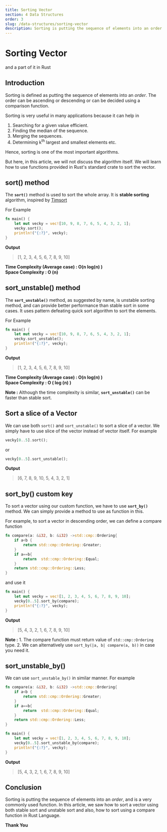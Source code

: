 ```yaml
---
title: Sorting Vector
section: 4 Data Structures
order: 3
slug: /data-structures/sorting-vector
description: Sorting is putting the sequence of elements into an order. In this article, we will see how to sort a vector using both stable sort and unstable sort and also, how to sort using a compare function in Rust Language.
---
```


# Sorting Vector
and a part of it in Rust

## Introduction

Sorting is defined as putting the sequence of elements into an *order*. The order can be ascending or descending or can be decided using a comparison function.

Sorting is very useful in many applications because it can help in

1. Searching for a given value efficient.
2. Finding the median of the sequence.
3. Merging the sequences.
4. Determining k<sup>th</sup> largest and smallest elements
etc.

Hence, sorting is one of the most important algorithms.

But here, in this article, we will not discuss the algorithm itself. We will learn how to use functions provided in Rust's standard crate to sort the vector.

## sort() method

The **`sort()`** method is used to sort the whole array. It is **stable sorting** algorithm, inspired by [Timsort](https://en.wikipedia.org/wiki/Timsort)

For Example

```rust
fn main() {
    let mut vecky = vec![10, 9, 8, 7, 6, 5, 4, 3, 2, 1];
    vecky.sort();
    println!("{:?}", vecky);
}
```

**Output**

>[1, 2, 3, 4, 5, 6, 7, 8, 9, 10]

**Time Complexity (Average case) : O(n log(n) )** <br />
**Space Complexity : O (n)**

## sort_unstable() method

The **`sort_unstable()`** method, as suggested by name, is unstable sorting method, and can provide better performance than stable sort in some cases. It uses pattern defeating quick sort algorithm to sort the elements.

For Example

```rust
fn main() {
    let mut vecky = vec![10, 9, 8, 7, 6, 5, 4, 3, 2, 1];
    vecky.sort_unstable();
    println!("{:?}", vecky);
}
```

**Output**

>[1, 2, 3, 4, 5, 6, 7, 8, 9, 10]

**Time Complexity (Average case) : O(n log(n) )** <br />
**Space Complexity : O ( log (n) )**

**Note :** Although the time complexity is similar, **`sort_unstable()`** can be faster than stable sort.

## Sort a slice of a Vector

We can use both `sort()` and `sort_unstable()` to sort a slice of a vector. We simply have to use slice of the vector instead of vector itself. For example

```rust
vecky[0..5].sort();
```
or

```rust
vecky[0..5].sort_unstable();
```

**Output**

>[6, 7, 8, 9, 10, 5, 4, 3, 2, 1]

## sort_by() custom key

To sort a vector using our custom function, we have to use **`sort_by()`** method. We can simply provide a method to use as function in this.

For example, to sort a vector in descending order, we can define a compare function

```rust
fn compare(a: &i32, b: &i32) ->std::cmp::Ordering{
    if a<b {
        return std::cmp::Ordering::Greater;
    }
    if a==b{
        return  std::cmp::Ordering::Equal;
    }
    return std::cmp::Ordering::Less;
}
```

and use it

```rust
fn main() {
    let mut vecky = vec![1, 2, 3, 4, 5, 6, 7, 8, 9, 10];
    vecky[0..5].sort_by(compare);
    println!("{:?}", vecky);
}
```

**Output**

> [5, 4, 3, 2, 1, 6, 7, 8, 9, 10]

**Note :** 1. The compare function must return value of `std::cmp::Ordering` type.
2. We can alternatively use `sort_by(|a, b| compare(a, b))` in case you need it.

## sort_unstable_by()

We can use `sort_unstable_by()` in similar manner. For example

```rust
fn compare(a: &i32, b: &i32) ->std::cmp::Ordering{
    if a<b {
        return std::cmp::Ordering::Greater;
    }
    if a==b{
        return  std::cmp::Ordering::Equal;
    }
    return std::cmp::Ordering::Less;
}

fn main() {
    let mut vecky = vec![1, 2, 3, 4, 5, 6, 7, 8, 9, 10];
    vecky[0..5].sort_unstable_by(compare);
    println!("{:?}", vecky);
}
```

**Output**

> [5, 4, 3, 2, 1, 6, 7, 8, 9, 10]

## Conclusion

Sorting is putting the sequence of elements into an *order*, and is a very commonly used function.
In this article, we saw how to sort a vector using both stable sort and unstable sort and also, how to sort using a compare function in Rust Language.

**Thank You**